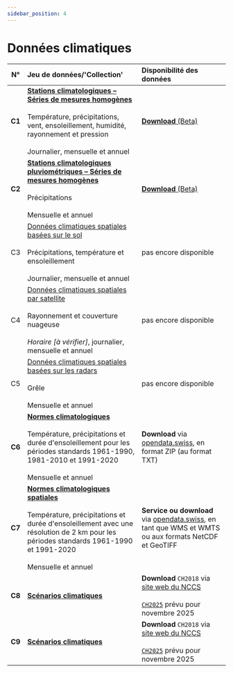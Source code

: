 ```yaml
---
sidebar_position: 4
---
```


# Données climatiques

| N°     | Jeu de données/'Collection' | Disponibilité des données |
|:------:|:---------|:---------|
| **C1** | [**Stations climatologiques – Séries de mesures homogènes**](/c-climate-data/c1-climate-stations_homogeneous) <br></br> Température, précipitations, vent, ensoleillement, humidité, rayonnement et pression <br></br> Journalier, mensuelle et annuel | [**Download** (Beta)](https://opendatadocs.meteoswiss.ch/c-climate-data/c1-climate-stations_homogeneous#data-download) |
| **C2** | [**Stations climatologiques pluviométriques – Séries de mesures homogènes**](https://opendatadocs.meteoswiss.ch/c-climate-data/c2-climate-percipitation-stations_homogeneous) <br></br> Précipitations <br></br> Mensuelle et annuel | [**Download** (Beta)](/c-climate-data/c2-climate-percipitation-stations_homogeneous#data-download) |
| C3 | [Données climatiques spatiales basées sur le sol](/c-climate-data/c3-ground-based-climate-data) <br></br> Précipitations, température et ensoleillement <br></br> Journalier, mensuelle et annuel | pas encore disponible |
| C4 | [Données climatiques spatiales par satellite](/c-climate-data/c4-satellite-based-climate-data) <br></br> Rayonnement et couverture nuageuse <br></br> *Horaire [à vérifier]*, journalier, mensuelle et annuel | pas encore disponible |
| C5 | [Données climatiques spatiales basées sur les radars](/c-climate-data/c5-radar-based-climate-data) <br></br> Grêle <br></br> Mensuelle et annuel | pas encore disponible |
| **C6** | [**Normes climatologiques**](/c-climate-data/c6-climate-normals) <br></br> Température, précipitations et durée d'ensoleillement pour les périodes standards 1961-1990, 1981-2010 et 1991-2020 <br></br> Mensuelle et annuel | **Download** via [opendata.swiss](https://opendata.swiss/fr/dataset/klimanormwerte), en format ZIP (au format TXT) |
| **C7** | [**Normes climatologiques spatiales**](c-climate-data/c7-spatial-climate-normals) <br></br> Température, précipitations et durée d'ensoleillement avec une résolution de 2 km pour les périodes standards 1961-1990 et 1991-2020 <br></br> Mensuelle et annuel | **Service ou download** via [opendata.swiss](https://opendata.swiss/fr/dataset?q=Klimanormwerte&sort=score%20desc%2C%20metadata_modified%20desc&res_format=SERVICE), en tant que WMS et WMTS ou aux formats NetCDF et GeoTIFF |
| **C8** | [**Scénarios climatiques**](/c-climate-data/c8-climate-scenarios) | **Download** `CH2018` via [site web du NCCS](https://www.nccs.admin.ch/nccs/fr/home/changement-climatique-et-impacts/scenarios-climatiques-suisses.html) <br></br> [`CH2025`](https://www.meteosuisse.admin.ch/portrait/recherche-et-collaboration/projets/2023/climat-ch2025.html) prévu pour novembre 2025 |
| **C9** | [**Scénarios climatiques**](/c-climate-data/c9-spatial-climate-scenarios) | **Download** `CH2018` via [site web du NCCS](https://www.nccs.admin.ch/nccs/fr/home/changement-climatique-et-impacts/scenarios-climatiques-suisses.html) <br></br> [`CH2025`](https://www.meteosuisse.admin.ch/portrait/recherche-et-collaboration/projets/2023/climat-ch2025.html) prévu pour novembre 2025 |
